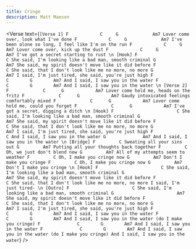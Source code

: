 ```yaml
---
title: Cringe
description: Matt Maeson
---
```



<Verse
  text={`
[Verse 1]
F            C     G             Am7
Lover come over, look what I've done
F            C     G             Am7
I've been alone so long, I feel like I'm on the run
F            C     G             Am7
Lover come over, kick up the dust
F            C     G             Am7
I've got a secret starting to rust
\n
[Hook]
                            F                        C
She said, I'm looking like a bad man, smooth criminal
                            G                        Am7
She said, my spirit doesn't move like it did before
                                F                    C
She said, that I don't look like me no more, no more
                      G                          Am7
I said, I'm just tired, she said, you're just high
                               F              C        G        Am7
And I said, I saw you in the water
                               F              C        G        Am7
And I said, I saw you in the water
\n
[Verse 2]
F             C      G            Am7
Lover come hold me, heads on the fritz
F             C      G            Am7
Gaudy intoxicated feelings comfortably mixed
F             C      G            Am7
Lover come hold me, could you forget
F             C      G            Am7
I've got a secret, digging a ditch
\n
[Hook]
                            F                        C
She said, I'm looking like a bad man, smooth criminal
                            G                        Am7
She said, my spirit doesn't move like it did before
                                F                    C
She said, that I don't look like me no more, no more
                      G                          Am7
I said, I'm just tired, she said, you're just high
                               F              C
And I said, I saw you in the water
                               G              Am7
And I said, I saw you in the water
\n
[Bridge]
                  F         C
Sweating all your sins out
                  G         Am7
Putting all your thoughts back together
                  F         C
Oh, we just don't blend now
                  G         Am7
All of my attempts seem to weather
                  F         C
Oh, I make you cringe now
                  G         Am7
Don't I make you cringe
                  F         C
Oh, I make you cringe now
                  G         Am7
Don't I make you cringe
\n
[Hook]
                            F                        C
She said, I'm looking like a bad man, smooth criminal
                            G                        Am7
She said, my spirit doesn't move like it did before
                                F                    C
She said, that I don't look like me no more, no more
I said, I'm just tired-
\n
[Outro]
                            F                        C
She said, I'm looking like a bad man, smooth criminal
                            G                        Am7
She said, my spirit doesn't move like it did before
                                F                    C
She said, that I don't look like me no more, no more
                      G                          Am7
I said, I'm just tired, she said, you're just high
                               F              C        G        Am7
And I said, I saw you in the water
                               F              C        G        Am7
And I said, I saw you in the water (do I make you cringe)
                               F              C        G        Am7
And I said, I saw you in the water
                               F              C        G        Am7
And I said, I saw you in the water (do I make you cringe)
And I said, I saw you in the water
`}
/>
